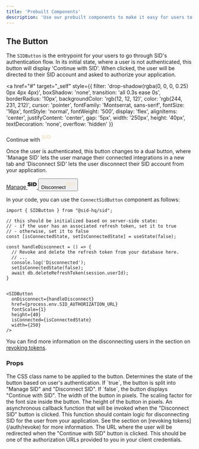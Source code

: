 ```yaml
---
title: 'Prebuilt Components'
description: 'Use our prebuilt components to make it easy for users to connect their SID account'
---
```


## The Button

The `SIDButton` is the entrypoint for your users to go through SID's authentication flow. 
In its initial state, where a user is not authenticated, this button will display 'Continue with SID'.
When clicked, the user will be directed to their SID account and asked to authorize your application.

<a 
  href="#" 
  target="_self" 
  style={{
    filter: 'drop-shadow(rgba(0, 0, 0, 0.25) 0px 4px 4px)', 
    boxShadow: 'none', 
    transition: 'all 0.3s ease 0s', 
    borderRadius: '10px', 
    backgroundColor: 'rgb(12, 12, 12)', 
    color: 'rgb(244, 231, 212)', 
    cursor: 'pointer', 
    fontFamily: 'Montserrat, sans-serif', 
    fontSize: '16px', 
    fontStyle: 'normal', 
    fontWeight: '500', 
    display: 'flex', 
    alignItems: 'center', 
    justifyContent: 'center', 
    gap: '5px', 
    width: '250px', 
    height: '40px', 
    textDecoration: 'none', 
    overflow: 'hidden'
  }}
>
  <span>Continue with</span>
  <svg width="25" height="25" viewBox="0 0 220 94" fill="none" xmlns="http://www.w3.org/2000/svg"><path d="M71.0015 31.2C67.9295 29.408 64.5588 27.744 60.8895 26.208C57.2202 24.672 53.6362 23.4347 50.1375 22.496C46.7242 21.5573 43.7375 21.088 41.1775 21.088C38.9588 21.088 37.1668 21.5147 35.8015 22.368C34.4362 23.2213 33.7535 24.544 33.7535 26.336C33.7535 28.2987 34.5642 29.92 36.1855 31.2C37.8922 32.3947 40.1535 33.4187 42.9695 34.272C45.7855 35.1253 48.8575 36.0213 52.1855 36.96C55.5135 37.8133 58.8415 38.9227 62.1695 40.288C65.4975 41.568 68.5268 43.232 71.2575 45.28C74.0735 47.2427 76.3348 49.8453 78.0415 53.088C79.7482 56.2453 80.6015 60.1707 80.6015 64.864C80.6015 71.3493 78.8948 76.7253 75.4815 80.992C72.1535 85.1733 67.6735 88.3307 62.0415 90.464C56.4948 92.512 50.3508 93.536 43.6095 93.536C38.4895 93.536 33.3268 92.9387 28.1215 91.744C22.9162 90.5493 17.9242 88.8853 13.1455 86.752C8.45217 84.6187 4.22817 82.016 0.4735 78.944L10.4575 58.72C13.5295 61.3653 17.0708 63.7547 21.0815 65.888C25.1775 67.936 29.2308 69.6 33.2415 70.88C37.3375 72.0747 40.8788 72.672 43.8655 72.672C46.7668 72.672 49.0282 72.16 50.6495 71.136C52.2708 70.0267 53.0815 68.4053 53.0815 66.272C53.0815 64.3093 52.2282 62.7307 50.5215 61.536C48.8148 60.256 46.5535 59.1893 43.7375 58.336C41.0068 57.4827 37.9348 56.6293 34.5215 55.776C31.1935 54.9227 27.8655 53.8987 24.5375 52.704C21.2948 51.424 18.2655 49.8027 15.4495 47.84C12.6335 45.8773 10.3722 43.36 8.6655 40.288C7.04417 37.216 6.2335 33.376 6.2335 28.768C6.2335 22.9653 7.7695 17.9307 10.8415 13.664C13.9135 9.31199 18.2228 5.98399 23.7695 3.67999C29.3162 1.376 35.8442 0.223999 43.3535 0.223999C50.1802 0.223999 56.9215 1.20533 63.5775 3.168C70.2335 5.04533 75.9935 7.56266 80.8575 10.72L71.0015 31.2ZM90.3645 2.272H116.989V92H90.3645V2.272ZM171.411 2.272C178.749 2.272 185.363 3.33866 191.251 5.47199C197.139 7.60533 202.173 10.6347 206.355 14.56C210.621 18.4853 213.907 23.2213 216.211 28.768C218.515 34.2293 219.667 40.3307 219.667 47.072C219.667 53.8133 218.515 59.9573 216.211 65.504C213.907 70.9653 210.579 75.7013 206.227 79.712C201.875 83.6373 196.669 86.6667 190.611 88.8C184.637 90.9333 177.939 92 170.515 92H132.115V2.272H171.411ZM172.179 71.136C175.251 71.136 177.981 70.5813 180.371 69.472C182.845 68.2773 184.979 66.656 186.771 64.608C188.648 62.4747 190.056 59.9573 190.995 57.056C192.019 54.1547 192.531 50.912 192.531 47.328C192.531 43.744 192.019 40.5013 190.995 37.6C189.971 34.6133 188.477 32.0533 186.515 29.92C184.637 27.7013 182.376 26.0373 179.731 24.928C177.085 23.8187 174.141 23.264 170.899 23.264H158.739V71.136H172.179Z" fill="#F4E7D4"></path></svg>
</a>

Once the user is authenticated, this button changes to a dual button, 
where 'Manage SID' lets the user manage their connected integrations in a new tab and 'Disconnect SID' lets the user disconnect their SID account from your application.

<div style={{
  filter: 'drop-shadow(rgba(0, 0, 0, 0.25) 0px 4px 4px)',
  borderRadius: '10px',
  display: 'flex',
  width: '250px',
  height: '40px',
  overflow: 'hidden'
}}>
  <a href="https://me.sid.ai/" target="_blank" style={{
    boxShadow: 'none',
    transition: 'all 0.3s ease 0s',
    textDecoration: 'none',
    fontFamily: 'Montserrat, sans-serif',
    fontSize: '16px',
    cursor: 'pointer',
    display: 'flex',
    gap: '5px',
    backgroundColor: 'rgb(244, 231, 212)',
    color: 'rgb(12, 12, 12)',
    alignItems: 'center',
    justifyContent: 'center',
    fontStyle: 'normal',
    fontWeight: '500',
    flex: '1 1 0%',
    padding: '0px',
    height: '40px'
  }}>
    <span>Manage</span>
    <svg width="25" height="25" viewBox="0 0 220 94" fill="none" xmlns="http://www.w3.org/2000/svg">
      <path d="M71.0015 31.2C67.9295 29.408 64.5588 27.744 60.8895 26.208C57.2202 24.672 53.6362 23.4347 50.1375 22.496C46.7242 21.5573 43.7375 21.088 41.1775 21.088C38.9588 21.088 37.1668 21.5147 35.8015 22.368C34.4362 23.2213 33.7535 24.544 33.7535 26.336C33.7535 28.2987 34.5642 29.92 36.1855 31.2C37.8922 32.3947 40.1535 33.4187 42.9695 34.272C45.7855 35.1253 48.8575 36.0213 52.1855 36.96C55.5135 37.8133 58.8415 38.9227 62.1695 40.288C65.4975 41.568 68.5268 43.232 71.2575 45.28C74.0735 47.2427 76.3348 49.8453 78.0415 53.088C79.7482 56.2453 80.6015 60.1707 80.6015 64.864C80.6015 71.3493 78.8948 76.7253 75.4815 80.992C72.1535 85.1733 67.6735 88.3307 62.0415 90.464C56.4948 92.512 50.3508 93.536 43.6095 93.536C38.4895 93.536 33.3268 92.9387 28.1215 91.744C22.9162 90.5493 17.9242 88.8853 13.1455 86.752C8.45217 84.6187 4.22817 82.016 0.4735 78.944L10.4575 58.72C13.5295 61.3653 17.0708 63.7547 21.0815 65.888C25.1775 67.936 29.2308 69.6 33.2415 70.88C37.3375 72.0747 40.8788 72.672 43.8655 72.672C46.7668 72.672 49.0282 72.16 50.6495 71.136C52.2708 70.0267 53.0815 68.4053 53.0815 66.272C53.0815 64.3093 52.2282 62.7307 50.5215 61.536C48.8148 60.256 46.5535 59.1893 43.7375 58.336C41.0068 57.4827 37.9348 56.6293 34.5215 55.776C31.1935 54.9227 27.8655 53.8987 24.5375 52.704C21.2948 51.424 18.2655 49.8027 15.4495 47.84C12.6335 45.8773 10.3722 43.36 8.6655 40.288C7.04417 37.216 6.2335 33.376 6.2335 28.768C6.2335 22.9653 7.7695 17.9307 10.8415 13.664C13.9135 9.31199 18.2228 5.98399 23.7695 3.67999C29.3162 1.376 35.8442 0.223999 43.3535 0.223999C50.1802 0.223999 56.9215 1.20533 63.5775 3.168C70.2335 5.04533 75.9935 7.56266 80.8575 10.72L71.0015 31.2ZM90.3645 2.272H116.989V92H90.3645V2.272ZM171.411 2.272C178.749 2.272 185.363 3.33866 191.251 5.47199C197.139 7.60533 202.173 10.6347 206.355 14.56C210.621 18.4853 213.907 23.2213 216.211 28.768C218.515 34.2293 219.667 40.3307 219.667 47.072C219.667 53.8133 218.515 59.9573 216.211 65.504C213.907 70.9653 210.579 75.7013 206.227 79.712C201.875 83.6373 196.669 86.6667 190.611 88.8C184.637 90.9333 177.939 92 170.515 92H132.115V2.272H171.411ZM172.179 71.136C175.251 71.136 177.981 70.5813 180.371 69.472C182.845 68.2773 184.979 66.656 186.771 64.608C188.648 62.4747 190.056 59.9573 190.995 57.056C192.019 54.1547 192.531 50.912 192.531 47.328C192.531 43.744 192.019 40.5013 190.995 37.6C189.971 34.6133 188.477 32.0533 186.515 29.92C184.637 27.7013 182.376 26.0373 179.731 24.928C177.085 23.8187 174.141 23.264 170.899 23.264H158.739V71.136H172.179Z" fill="#0C0C0C"></path>
    </svg>
  </a>
  <button style={{
    boxShadow: 'none',
    transition: 'all 0.3s ease 0s',
    fontFamily: 'Montserrat, sans-serif',
    fontSize: '16px',
    cursor: 'pointer',
    display: 'flex',
    gap: '5px',
    backgroundColor: 'rgb(12, 12, 12)',
    color: 'rgb(244, 231, 212)',
    border: 'none',
    alignItems: 'center',
    justifyContent: 'center',
    fontStyle: 'normal',
    fontWeight: '500',
    flex: '1 1 0%',
    padding: '0px',
    height: '40px'
  }}><span>Disconnect</span><svg width="25" height="25" viewBox="0 0 220 94" fill="none" xmlns="http://www.w3.org/2000/svg"><path d="M71.0015 31.2C67.9295 29.408 64.5588 27.744 60.8895 26.208C57.2202 24.672 53.6362 23.4347 50.1375 22.496C46.7242 21.5573 43.7375 21.088 41.1775 21.088C38.9588 21.088 37.1668 21.5147 35.8015 22.368C34.4362 23.2213 33.7535 24.544 33.7535 26.336C33.7535 28.2987 34.5642 29.92 36.1855 31.2C37.8922 32.3947 40.1535 33.4187 42.9695 34.272C45.7855 35.1253 48.8575 36.0213 52.1855 36.96C55.5135 37.8133 58.8415 38.9227 62.1695 40.288C65.4975 41.568 68.5268 43.232 71.2575 45.28C74.0735 47.2427 76.3348 49.8453 78.0415 53.088C79.7482 56.2453 80.6015 60.1707 80.6015 64.864C80.6015 71.3493 78.8948 76.7253 75.4815 80.992C72.1535 85.1733 67.6735 88.3307 62.0415 90.464C56.4948 92.512 50.3508 93.536 43.6095 93.536C38.4895 93.536 33.3268 92.9387 28.1215 91.744C22.9162 90.5493 17.9242 88.8853 13.1455 86.752C8.45217 84.6187 4.22817 82.016 0.4735 78.944L10.4575 58.72C13.5295 61.3653 17.0708 63.7547 21.0815 65.888C25.1775 67.936 29.2308 69.6 33.2415 70.88C37.3375 72.0747 40.8788 72.672 43.8655 72.672C46.7668 72.672 49.0282 72.16 50.6495 71.136C52.2708 70.0267 53.0815 68.4053 53.0815 66.272C53.0815 64.3093 52.2282 62.7307 50.5215 61.536C48.8148 60.256 46.5535 59.1893 43.7375 58.336C41.0068 57.4827 37.9348 56.6293 34.5215 55.776C31.1935 54.9227 27.8655 53.8987 24.5375 52.704C21.2948 51.424 18.2655 49.8027 15.4495 47.84C12.6335 45.8773 10.3722 43.36 8.6655 40.288C7.04417 37.216 6.2335 33.376 6.2335 28.768C6.2335 22.9653 7.7695 17.9307 10.8415 13.664C13.9135 9.31199 18.2228 5.98399 23.7695 3.67999C29.3162 1.376 35.8442 0.223999 43.3535 0.223999C50.1802 0.223999 56.9215 1.20533 63.5775 3.168C70.2335 5.04533 75.9935 7.56266 80.8575 10.72L71.0015 31.2ZM90.3645 2.272H116.989V92H90.3645V2.272ZM171.411 2.272C178.749 2.272 185.363 3.33866 191.251 5.47199C197.139 7.60533 202.173 10.6347 206.355 14.56C210.621 18.4853 213.907 23.2213 216.211 28.768C218.515 34.2293 219.667 40.3307 219.667 47.072C219.667 53.8133 218.515 59.9573 216.211 65.504C213.907 70.9653 210.579 75.7013 206.227 79.712C201.875 83.6373 196.669 86.6667 190.611 88.8C184.637 90.9333 177.939 92 170.515 92H132.115V2.272H171.411ZM172.179 71.136C175.251 71.136 177.981 70.5813 180.371 69.472C182.845 68.2773 184.979 66.656 186.771 64.608C188.648 62.4747 190.056 59.9573 190.995 57.056C192.019 54.1547 192.531 50.912 192.531 47.328C192.531 43.744 192.019 40.5013 190.995 37.6C189.971 34.6133 188.477 32.0533 186.515 29.92C184.637 27.7013 182.376 26.0373 179.731 24.928C177.085 23.8187 174.141 23.264 170.899 23.264H158.739V71.136H172.179Z" fill="#F4E7D4"></path></svg></button>
</div>


In your code, you can use the `ConnectSidButton` component as follows:

```tsx
import { SIDButton } from "@sid-hq/sid";

// this should be initialized based on server-side state:
// - if the user has an associated refresh token, set it to true
// - otherwise, set it to false
const [isConnectedState, setIsConnectedState] = useState(false);

const handleDisconnect = () => {
  // Revoke and delete the refresh token from your database here.
  // ...
  console.log('Disconnected');
  setIsConnectedState(false);
  await db.deleteRefreshToken(session.userId);
}


<SIDButton 
  onDisconnect={handleDisconnect} 
  href={process.env.SID_AUTHORIZATION_URL} 
  fontScale={1} 
  height={40} 
  isConnected={isConnectedState} 
  width={250}
/>
```

You can find more information on the disconnecting users in the section on [revoking tokens](/auth/revoke).

### Props
<ResponseField name="className" type="string">
  The CSS class name to be applied to the button.
</ResponseField>
<ResponseField name="isConnected" type="boolean">
  Determines the state of the button based on user's authentication. 
  If `true`, the button is split into "Manage SID" and "Disconnect SID". 
  If `false`, the button displays "Continue with SID".
</ResponseField>
<ResponseField name="width" type="boolean">
  The width of the button in pixels.
</ResponseField>
<ResponseField name="fontScale" type="number">
  The scaling factor for the font size inside the button.
</ResponseField>
<ResponseField name="height" type="number">
  The height of the button in pixels.
</ResponseField>
<ResponseField name="onDisconnect" type="function">
  An asynchronous callback function that will be invoked when the "Disconnect SID" button is clicked.
  This function should contain logic for disconnecting SID for the user from your application.
  See the section on [revoking tokens](/auth/revoke) for more information.
</ResponseField>
<ResponseField name="href" type="string">
  The URL where the user will be redirected when the "Continue with SID" button is clicked.
  This should be one of the authorization URLs provided to you in your client credentials.
</ResponseField>
